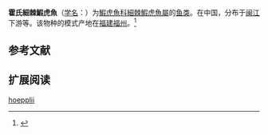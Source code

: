 {{Speciesbox
| name = 霍氏細棘鰕虎魚
| status = 
| status_system = 
| image = 
| genus = Acentrogobius
| species = hoepplii
| authority = Wu, 1931<ref name="id8297" />
}}

'''霍氏細棘鰕虎魚'''（[[学名|学名]]：{{lang|la|''Acentrogobius hoepplii''}}）为[[鰕虎魚科|鰕虎魚科]][[細棘鰕虎魚屬|細棘鰕虎魚屬]]的[[鱼|鱼类]]。在中国，分布于[[闽江|闽江]]下游等。该物种的模式产地在[[福建省|福建]][[福州市|福州]]。<ref name="id8297">{{cite web|title=霍氏細棘鰕虎魚|url=http://www.bioinfo.cn/db05/BjdwSpecies.php?action=view&id=8297|accessdate=2009-04-16|author=[[中国科学院动物研究所|中国科学院动物研究所]]|work=中国动物物种编目数据库|publisher=[[中国科学院微生物研究所|中国科学院微生物研究所]]|archiveurl=https://web.archive.org/web/20131203122335/http://www.bioinfo.cn/db05/BjdwSpecies.php?action=view|archivedate=2013-12-03|deadurl=yes}}</ref>

== 参考文献 ==
{{reflist}}

== 扩展阅读 ==
{{ReflistH}}
{{wikispecies-inline|Acentrogobius hoepplii|霍氏細棘鰕虎魚}}
{{ReflistF}}
{{Perciformes-stub}}
[[Category:細棘鰕虎魚屬|hoepplii]]